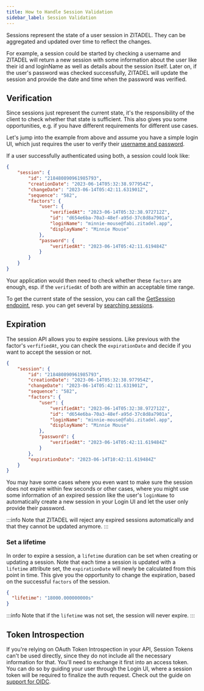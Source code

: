 ```yaml
---
title: How to Handle Session Validation
sidebar_label: Session Validation
---
```


Sessions represent the state of a user session in ZITADEL. They can be aggregated and updated over time to reflect
the changes.

For example, a session could be started by checking a username and ZITADEL will return a new session
with some information about the user like their id and loginName as well as details about the session itself.
Later on, if the user's password was checked successfully, ZITADEL will update the session and provide the date and time
when the password was verified.

## Verification

Since sessions just represent the current state, it's the responsibility of the client to check whether that state is
sufficient. This also gives you some opportunities, e.g. if you have different requirements for different use cases.

Let's jump into the example from above and assume you have a simple login UI, which just requires the user to verify
their [username and password](./username-password#create-session-with-user-check).

If a user successfully authenticated using both, a session could look like:

```json
{
    "session": {
        "id": "218480890961985793",
        "creationDate": "2023-06-14T05:32:38.977954Z",
        "changeDate": "2023-06-14T05:42:11.631901Z",
        "sequence": "582",
        "factors": {
            "user": {
                "verifiedAt": "2023-06-14T05:32:38.972712Z",
                "id": "d654e6ba-70a3-48ef-a95d-37c8d8a7901a",
                "loginName": "minnie-mouse@fabi.zitadel.app",
                "displayName": "Minnie Mouse"
            },
            "password": {
                "verifiedAt": "2023-06-14T05:42:11.619484Z"
            }
        }
    }
}
```

Your application would then need to check whether these `factors` are enough, esp. if the `verifiedAt` of both are within
an acceptable time range.

To get the current state of the session, you can call the [GetSession endpoint](/apis/resources/session_service/session-service-get-session),
resp. you can get several by [searching sessions](/apis/resources/session_service/session-service-list-sessions).

## Expiration

The session API allows you to expire sessions. Like previous with the factor's `verfifiedAt`, you can check the
`expirationDate` and decide if you want to accept the session or not.

```json
{
    "session": {
        "id": "218480890961985793",
        "creationDate": "2023-06-14T05:32:38.977954Z",
        "changeDate": "2023-06-14T05:42:11.631901Z",
        "sequence": "582",
        "factors": {
            "user": {
                "verifiedAt": "2023-06-14T05:32:38.972712Z",
                "id": "d654e6ba-70a3-48ef-a95d-37c8d8a7901a",
                "loginName": "minnie-mouse@fabi.zitadel.app",
                "displayName": "Minnie Mouse"
            },
            "password": {
                "verifiedAt": "2023-06-14T05:42:11.619484Z"
            }
        },
        "expirationDate": "2023-06-14T10:42:11.619484Z"
    }
}
```

You may have some cases where you even want to make sure the session does not expire within few seconds or other cases,
where you might use some information of an expired session like the user's `loginName` to automatically create a new
session in your Login UI and let the user only provide their password.

:::info
Note that ZITADEL will reject any expired sessions automatically and that they cannot be updated anymore.
:::

### Set a lifetime

In order to expire a session, a `lifetime` duration can be set when creating or updating a session.
Note that each time a session is updated with a `lifetime` attribute set, the `expirationDate` will newly be calculated
from this point in time. This give you the opportunity to change the expiration, based on the successful `factors` of
the session.

```json
{
  "lifetime": "18000.000000000s"
}
```

:::info
Note that if the `lifetime` was not set, the session will never expire.
:::

## Token Introspection

If you're relying on OAuth Token Introspection in your API, Session Tokens can't be used directly, since they
do not include all the necessary information for that. You'll need to exchange it first into an access token.
You can do so by guiding your user through the Login UI, where a session token will be required to finalize the
auth request. Check out the guide on [support for OIDC](./oidc-standard).